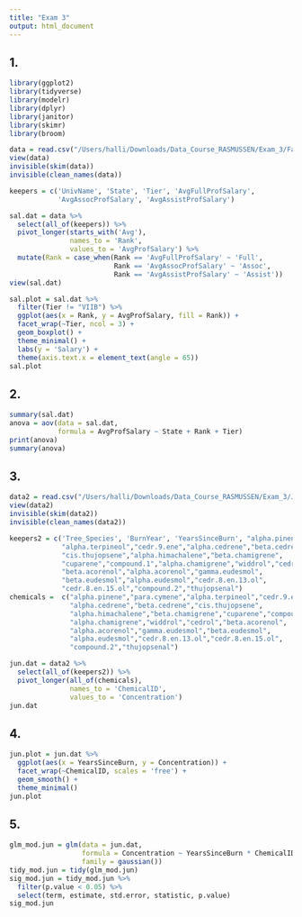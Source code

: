 ```yaml
---
title: "Exam 3"
output: html_document
---
```



## 1.
```r
library(ggplot2)
library(tidyverse)
library(modelr)
library(dplyr)
library(janitor)
library(skimr)
library(broom)

data = read.csv("/Users/halli/Downloads/Data_Course_RASMUSSEN/Exam_3/FacultySalaries_1995.csv")
view(data)
invisible(skim(data))
invisible(clean_names(data))

keepers = c('UnivName', 'State', 'Tier', 'AvgFullProfSalary',
            'AvgAssocProfSalary', 'AvgAssistProfSalary')

sal.dat = data %>%
  select(all_of(keepers)) %>%
  pivot_longer(starts_with('Avg'),
               names_to = 'Rank',
               values_to = 'AvgProfSalary') %>%
  mutate(Rank = case_when(Rank == 'AvgFullProfSalary' ~ 'Full',
                          Rank == 'AvgAssocProfSalary' ~ 'Assoc',
                          Rank == 'AvgAssistProfSalary' ~ 'Assist'))
view(sal.dat)

sal.plot = sal.dat %>%
  filter(Tier != "VIIB") %>%
  ggplot(aes(x = Rank, y = AvgProfSalary, fill = Rank)) +
  facet_wrap(~Tier, ncol = 3) +
  geom_boxplot() +
  theme_minimal() +
  labs(y = 'Salary') +
  theme(axis.text.x = element_text(angle = 65))
sal.plot
```


## 2.
```r
summary(sal.dat)
anova = aov(data = sal.dat,
            formula = AvgProfSalary ~ State + Rank + Tier)
print(anova)
summary(anova)
```


## 3.
```r
data2 = read.csv("/Users/halli/Downloads/Data_Course_RASMUSSEN/Exam_3/Juniper_Oils.csv")
view(data2)
invisible(skim(data2))
invisible(clean_names(data2))

keepers2 = c('Tree_Species', 'BurnYear', 'YearsSinceBurn', "alpha.pinene","para.cymene",
             "alpha.terpineol","cedr.9.ene","alpha.cedrene","beta.cedrene",
             "cis.thujopsene","alpha.himachalene","beta.chamigrene",
             "cuparene","compound.1","alpha.chamigrene","widdrol","cedrol",
             "beta.acorenol","alpha.acorenol","gamma.eudesmol",
             "beta.eudesmol","alpha.eudesmol","cedr.8.en.13.ol",
             "cedr.8.en.15.ol","compound.2","thujopsenal")
chemicals =  c("alpha.pinene","para.cymene","alpha.terpineol","cedr.9.ene",
               "alpha.cedrene","beta.cedrene","cis.thujopsene",
               "alpha.himachalene","beta.chamigrene","cuparene","compound.1",
               "alpha.chamigrene","widdrol","cedrol","beta.acorenol",
               "alpha.acorenol","gamma.eudesmol","beta.eudesmol",
               "alpha.eudesmol","cedr.8.en.13.ol","cedr.8.en.15.ol",
               "compound.2","thujopsenal")

jun.dat = data2 %>%
  select(all_of(keepers2)) %>%
  pivot_longer(all_of(chemicals),
               names_to = 'ChemicalID',
               values_to = 'Concentration')
jun.dat
```


## 4.
```r
jun.plot = jun.dat %>%
  ggplot(aes(x = YearsSinceBurn, y = Concentration)) +
  facet_wrap(~ChemicalID, scales = 'free') +
  geom_smooth() +
  theme_minimal()
jun.plot
```


## 5.
```r
glm_mod.jun = glm(data = jun.dat,
                  formula = Concentration ~ YearsSinceBurn * ChemicalID, 
                  family = gaussian())
tidy_mod.jun = tidy(glm_mod.jun)
sig_mod.jun = tidy_mod.jun %>% 
  filter(p.value < 0.05) %>%
  select(term, estimate, std.error, statistic, p.value)
sig_mod.jun
```

